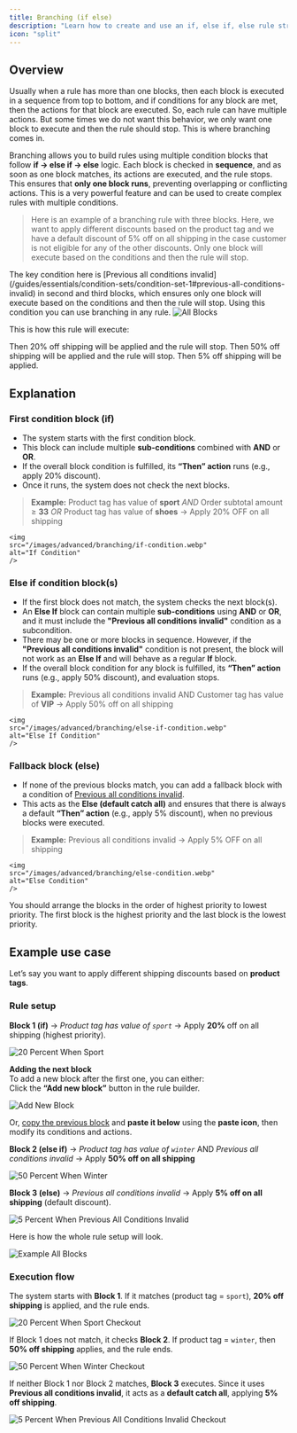 ```yaml
---
title: Branching (if else)
description: "Learn how to create and use an if, else if, else rule structure to handle multiple conditions in your rules."
icon: "split"
---
```


## Overview

Usually when a rule has more than one blocks, then each block is executed in a sequence from top to bottom, and if conditions for any block are met, then the actions for that block are executed. So, each rule can have multiple actions. But some times we do not want this behavior, we only want one block to execute and then the rule should stop. This is where branching comes in.

Branching allows you to build rules using multiple condition blocks that follow **if → else if → else** logic. Each block is checked in **sequence**, and as soon as one block matches, its actions are executed, and the rule stops. This ensures that **only one block runs**, preventing overlapping or conflicting actions. This is a very powerful feature and can be used to create complex rules with multiple conditions.

> Here is an example of a branching rule with three blocks. Here, we want to apply different discounts based on the product tag and we have a default discount of 5% off on all shipping in the case customer is not eligible for any of the other discounts. Only one block will execute based on the conditions and then the rule will stop.

<Note>
  The key condition here is [Previous all conditions
  invalid](/guides/essentials/condition-sets/condition-set-1#previous-all-conditions-invalid)
  in second and third blocks, which ensures only one block will execute based on
  the conditions and then the rule will stop. Using this condition you can use
  branching in any rule.
</Note>

<img src="/images/advanced/branching/all-blocks.webp" alt="All Blocks" />

This is how this rule will execute:

<Steps>
  <Step title="If product tag is sport and order subtotal amount is greater than or equal to 33">
    Then 20% off shipping will be applied and the rule will stop.
  </Step>
  <Step title="Else if customer tag is VIP">
    Then 50% off shipping will be applied and the rule will stop.
  </Step>
  <Step title="Else (default catch all)">
    Then 5% off shipping will be applied.
  </Step>
</Steps>

## Explanation

### First condition block (if)

- The system starts with the first condition block.
- This block can include multiple **sub-conditions** combined with **AND** or **OR**.
- If the overall block condition is fulfilled, its **“Then” action** runs (e.g., apply 20% discount).
- Once it runs, the system does not check the next blocks.

> **Example:** Product tag has value of **sport** _AND_ Order subtotal amount ≥ **33** _OR_ Product tag has value of **shoes** → Apply 20% OFF on all shipping

    <img
    src="/images/advanced/branching/if-condition.webp"
    alt="If Condition"
    />

### Else if condition block(s)

- If the first block does not match, the system checks the next block(s).
- An **Else If** block can contain multiple **sub-conditions** using **AND** or **OR**, and it must include the **"Previous all conditions invalid"** condition as a subcondition.
- There may be one or more blocks in sequence. However, if the **"Previous all conditions invalid"** condition is not present, the block will not work as an **Else If** and will behave as a regular **If** block.
- If the overall block condition for any block is fulfilled, its **“Then” action** runs (e.g., apply 50% discount), and evaluation stops.

> **Example:** Previous all conditions invalid AND Customer tag has value of **VIP** → Apply 50% off on all shipping

    <img
    src="/images/advanced/branching/else-if-condition.webp"
    alt="Else If Condition"
    />

### Fallback block (else)

- If none of the previous blocks match, you can add a fallback block with a condition of [Previous all conditions invalid](/guides/essentials/condition-sets/condition-set-1#previous-all-conditions-invalid).
- This acts as the **Else (default catch all)** and ensures that there is always a default **“Then” action** (e.g., apply 5% discount), when no previous blocks were executed.

> **Example:** Previous all conditions invalid → Apply 5% OFF on all shipping

    <img
    src="/images/advanced/branching/else-condition.webp"
    alt="Else Condition"
    />

<Tip>
  You should arrange the blocks in the order of highest priority to lowest
  priority. The first block is the highest priority and the last block is the
  lowest priority.
</Tip>

## Example use case

Let’s say you want to apply different shipping discounts based on **product tags**.

### Rule setup

**Block 1 (if)** → _Product tag has value of `sport`_ → Apply **20%** off on all shipping (highest priority).

<img
  src="/images/advanced/branching/20-percent-when-sport.webp"
  alt="20 Percent When Sport"
/>

**Adding the next block**  
 To add a new block after the first one, you can either:  
 Click the **“Add new block”** button in the rule builder.

<img src="/images/advanced/branching/add-new-block.webp" alt="Add New Block" />

Or, [copy the previous block](/guides/advanced/block-replication) and **paste it below** using the **paste icon**, then modify its conditions and actions.

**Block 2 (else if)** → _Product tag has value of `winter`_ AND _Previous all conditions invalid_ → Apply **50% off on all shipping**

<img
  src="/images/advanced/branching/50-percent-when-winter.webp"
  alt="50 Percent When Winter"
/>

**Block 3 (else)** → _Previous all conditions invalid_ → Apply **5% off on all shipping** (default discount).

<img
  src="/images/advanced/branching/5-percent-when-previous-all-conditions-invalid.webp"
  alt="5 Percent When Previous All Conditions Invalid"
/>

Here is how the whole rule setup will look.

<img
  src="/images/advanced/branching/example-all-blocks.webp"
  alt="Example All Blocks"
/>

### Execution flow

The system starts with **Block 1**. If it matches (product tag = `sport`), **20% off shipping** is applied, and the rule ends.

<img
  src="/images/advanced/branching/20-percent-when-sport-checkout.webp"
  alt="20 Percent When Sport Checkout"
/>

If Block 1 does not match, it checks **Block 2**. If product tag = `winter`, then **50% off shipping** applies, and the rule ends.

<img
  src="/images/advanced/branching/50-percent-when-winter-checkout.webp"
  alt="50 Percent When Winter Checkout"
/>

If neither Block 1 nor Block 2 matches, **Block 3** executes. Since it uses **Previous all conditions invalid**, it acts as a **default catch all**, applying **5% off shipping**.

<img
  src="/images/advanced/branching/5-percent-when-previous-all-conditions-invalid-checkout.webp"
  alt="5 Percent When Previous All Conditions Invalid Checkout"
/>
